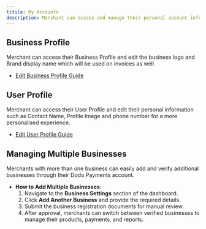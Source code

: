 ```yaml
---
titile: My Accounts
description: Merchant can access and manage their personal account information such as Contact Name, Profile Image and phone number for a more personalised experience through the my account section.
---
```


## **Business Profile**

Merchant can access their Business Profile and edit the business logo and Brand display name which will be used on invoices as well

- [Edit Business Profile Guide](/guides/business-profile)


## **User Profile**

Merchant can access their User Profile and edit their personal information such as Contact Name, Profile Image and phone number for a more personalised experience.

- [Edit User Profile Guide](/guides/user-profile)

## Managing Multiple Businesses

Merchants with more than one business can easily add and verify additional businesses through their Dodo Payments account.

- **How to Add Multiple Businesses**:
    1. Navigate to the **Business Settings** section of the dashboard.
    2. Click **Add Another Business** and provide the required details.
    3. Submit the business registration documents for manual review.
    4. After approval, merchants can switch between verified businesses to manage their products, payments, and reports.